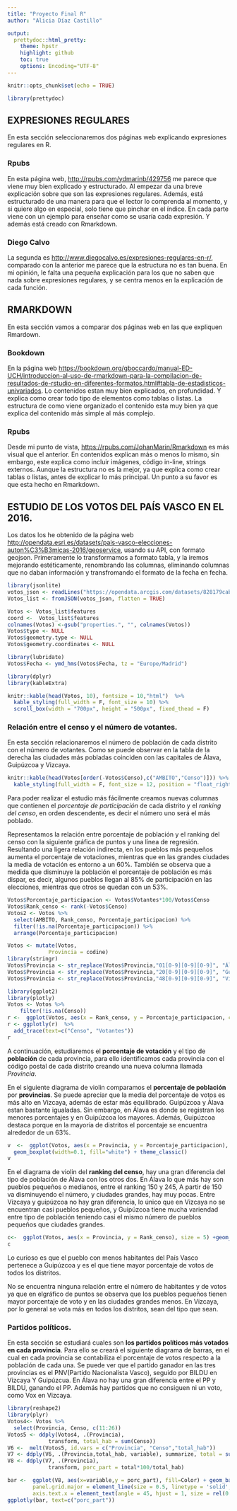 ---
title: "Proyecto Final R"
author: "Alicia Díaz Castillo"

output:
  prettydoc::html_pretty:
    theme: hpstr
    highlight: github
    toc: true
    options: Encoding="UTF-8"
---

```{r setup, include=FALSE}
knitr::opts_chunk$set(echo = TRUE)
```
```{r library, echo=FALSE, message=FALSE, warning=FALSE}
library(prettydoc)
```


## EXPRESIONES REGULARES

En esta sección seleccionaremos dos páginas web explicando expresiones regulares en R.

### Rpubs
En esta página web, <http://rpubs.com/ydmarinb/429756> me parece que viene muy bien explicado y estructurado. Al empezar da una breve explicación sobre que son las expresiones regulares. Además, está estructurado de una manera para que el lector lo comprenda al momento, y si quiere algo en especial, solo tiene que pinchar en el índice. En cada parte viene con un ejemplo para enseñar como se usaría cada expresión. Y además está creado con Rmarkdown.

### Diego Calvo
La segunda es <http://www.diegocalvo.es/expresiones-regulares-en-r/>, comparado con la anterior me parece que la estructura no es tan buena. En mi opinión, le falta una pequeña explicación para los que no saben que nada sobre expresiones regulares, y se centra menos en la explicación de cada función. 
 

## RMARKDOWN

En esta sección vamos a comparar dos páginas web en las que expliquen Rmardown.

### Bookdown
En la página web <https://bookdown.org/gboccardo/manual-ED-UCH/introduccion-al-uso-de-rmarkdown-para-la-compilacion-de-resultados-de-rstudio-en-diferentes-formatos.html#tabla-de-estadisticos-univariados>. Lo contenidos estan muy bien explicados, en profundidad. Y explica como crear todo tipo de elementos como tablas o listas. La estructura de como viene organizado el contenido esta muy bien ya que explica del contenido más simple al más complejo.

### Rpubs
Desde mi punto de vista, <https://rpubs.com/JohanMarin/Rmarkdown> es más visual que el anterior. En contenidos explican más o menos lo mismo, sin embargo, este explica como incluir imágenes, código in-line, strings externos. Aunque la estructura no es la mejor, ya que explica como crear tablas o listas, antes de explicar lo más principal. Un punto a su favor es que esta hecho en Rmarkdown.

## ESTUDIO DE LOS VOTOS DEL PAÍS VASCO EN EL 2016.

Los datos los he obtenido de la página web <http://opendata.esri.es/datasets/pais-vasco-elecciones-auton%C3%B3micas-2016/geoservice>, usando su API, con formato geojson. Primeramente lo transformamos a formato tabla, y la iremos mejorando estéticamente, renombrando las columnas, eliminando columnas que no daban información y transfromando el formato de la fecha en fecha.

```{r json, echo=FALSE, message=FALSE, warning=FALSE}
library(jsonlite)
votos_json <- readLines("https://opendata.arcgis.com/datasets/828179cabe6f479691b08560f41af197_0.geojson", encoding = "UTF-8")
Votos_list <- fromJSON(votos_json, flatten = TRUE)
```
```{r mej, echo=FALSE, message=FALSE, warning=FALSE}
Votos <- Votos_list$features
coord <-  Votos_list$features
colnames(Votos) <-gsub("properties.", "", colnames(Votos))
Votos$type <- NULL
Votos$geometry.type <- NULL
Votos$geometry.coordinates <- NULL
```
```{r fecha, echo=FALSE, message=FALSE, warning=FALSE}
library(lubridate)
Votos$Fecha <- ymd_hms(Votos$Fecha, tz = "Europe/Madrid")
```


```{r tabla, echo=FALSE, message=FALSE, warning=FALSE}
library(dplyr)
library(kableExtra)
```
```{r table, echo=FALSE, message=FALSE, warning=FALSE}
knitr::kable(head(Votos, 10), fontsize = 10,"html")  %>%
  kable_styling(full_width = F, font_size = 10) %>%
  scroll_box(width = "700px", height = "500px", fixed_thead = F)
```

### Relación entre el censo y el número de votantes.
 
 En esta sección relacionaremos el número de población de cada distrito con el número de votantes. Como se puede observar en la tabla de la derecha las ciudades más pobladas coinciden con las capitales de Álava, Guipúzcoa y Vizcaya.
 
```{r censo, echo=FALSE, message=FALSE, warning=FALSE}
knitr::kable(head(Votos[order(-Votos$Censo),c("AMBITO","Censo")])) %>%
  kable_styling(full_width = F, font_size = 12, position = "float_right")
```

Para poder realizar el estudio más fácilmente creamos nuevas columnas que contienen el _porcentaje de participación_ de cada distrito y el _ranking del censo_, en orden descendente, es decir el número uno será el más poblado. 

Representamos la relación entre porcentaje de población y el ranking del censo con la siguiente gráfica de puntos y una línea de regresión. Resultando una ligera relación indirecta, en los pueblos más pequeños aumenta el porcentaje de votaciones, mientras que en las grandes ciudades la media de votación es entorno a un 60%. También se observa que a medida que disminuye la población el porcentaje de población es más dispar, es decir, algunos pueblos llegan al 85% de participación en las elecciones, mientras que otros se quedan con un 53%.

```{r porc, echo=FALSE, message=FALSE, warning=FALSE}

Votos$Porcentaje_participacion <- Votos$Votantes*100/Votos$Censo
Votos$Rank_censo <- rank(-Votos$Censo)
Votos2 <- Votos %>%
  select(AMBITO, Rank_censo, Porcentaje_participacion) %>%
  filter(!is.na(Porcentaje_participacion)) %>%
  arrange(Porcentaje_participacion)
```
```{r provincia, echo=FALSE, message=FALSE, warning=FALSE}
Votos <- mutate(Votos,
             Provincia = codine) 
library(stringr)
Votos$Provincia <- str_replace(Votos$Provincia,"01[0-9][0-9][0-9]", "Álava")
Votos$Provincia <- str_replace(Votos$Provincia,"20[0-9][0-9][0-9]", "Guipúzcoa")
Votos$Provincia <- str_replace(Votos$Provincia,"48[0-9][0-9][0-9]", "Vizcaya")
```
```{r plot, echo=FALSE, message=FALSE, warning=FALSE}
library(ggplot2)
library(plotly)
Votos <- Votos %>%
    filter(!is.na(Censo)) 
r <-  ggplot(Votos, aes(x = Rank_censo, y = Porcentaje_participacion, colour = Provincia)) +xlab("Ranking del censo") + ylab("Porcentaje de participación en las elecciones") +geom_point() + geom_smooth(alpha = 0.1,fill = "lightcyan4") +scale_color_manual(values=c("mediumpurple3", "Lightseagreen", "mediumvioletred")) +theme_light()
r <- ggplotly(r)  %>%
  add_trace(text=c("Censo", "Votantes"))
r
``` 

A continuación, estudiaremos el **porcentaje de votación** y el tipo de **población** de cada provincia, para ello identificamos cada provincia con el código postal de cada distrito creando una nueva columna llamada _Provincia_. 

En el siguiente diagrama de violin comparamos el **porcentaje de población** por **provincias**. Se puede apreciar que la media del porcentaje de votos es más alto en Vizcaya, además de estar más equilibrado. Guipúzcoa y Álava estan bastante igualadas. Sin embargo, en Álava es donde se registran los menores porcentajes y en Guipúzcoa los mayores. Además, Guipúzcoa destaca porque en la mayoría de distritos el porcentaje se encuentra alrededor de un 63%.

```{r violin, echo=FALSE, message=FALSE, warning=FALSE}
v  <-  ggplot(Votos, aes(x = Provincia, y = Porcentaje_participacion), size =5) +geom_violin(trim=FALSE, fill="Darkslategray3")+
  geom_boxplot(width=0.1, fill="white") + theme_classic()
v
```

En el diagrama de violin del **ranking del censo**, hay una gran diferencia del tipo de población de Álava con los otros dos. En Álava lo que más hay son pueblos pequeños o medianos, entre el ranking 150 y 245, A partir de 150 va disminuyendo el número, y ciudades grandes, hay muy pocas. Entre Vizcaya y guipúzcoa no hay gran diferencia, lo único que en Vizcaya no se encuentran casi pueblos pequeños, y Guipúzcoa tiene mucha variendad entre tipo de población teniendo casi el mismo número de pueblos pequeños que ciudades grandes.


```{r censv, echo=FALSE, message=FALSE, warning=FALSE}
c<-  ggplot(Votos, aes(x = Provincia, y = Rank_censo), size = 5) +geom_violin(trim=FALSE, fill = "Darkslategray3") + geom_boxplot(width=0.1, fill="white")  + theme_classic()
c
```


Lo curioso es que el pueblo con menos habitantes del País Vasco pertenece a Guipúzcoa y es el que tiene mayor porcentaje de votos de todos los distritos.

No se encuentra ninguna relación entre el número de habitantes y de votos ya que en elgráfico de puntos se observa que los pueblos pequeños tienen mayor porcentaje de voto y en las ciudades grandes menos. En Vizcaya, por lo general se vota más en todos los distritos, sean del tipo que sean.

### Partidos políticos.

En esta sección se estudiará cuales son **los partidos políticos más votados en cada provincia**. Para ello se creará el siguiente diagrama de barras, en el cual en cada provincia se contabiliza el porcentaje de votos respecto a la población de cada una. Se puede ver que el partido ganador en las tres provincias es el PNV(Partido Nacionalista Vasco), seguido por BILDU en Vizcaya Y Guipúzcua. En Álava no hay una gran diferencia entre el PP y BILDU, ganando el PP. Además hay partidos que no consiguen ni un voto, como Vox en Vizcaya.

```{r provpart, echo=FALSE, message=FALSE, warning=FALSE}
library(reshape2)
library(plyr)
Votos4<- Votos %>%
  select(Provincia, Censo, c(11:26))
Votos5 <- ddply(Votos4, .(Provincia), 
             transform, total_hab = sum(Censo))
V6 <-  melt(Votos5, id.vars = c("Provincia", "Censo","total_hab"))
V7 <- ddply(V6, .(Provincia,total_hab, variable), summarize, total = sum(value))
V8 <- ddply(V7, .(Provincia), 
             transform, porc_part = total*100/total_hab)
```
```{r barp, echo=FALSE, message=FALSE, warning=FALSE}
bar <-  ggplot(V8, aes(x=variable,y = porc_part), fill=Color) + geom_bar(stat = "identity", fill = "cadetblue4", size = 0.5) + facet_grid(Provincia ~.) + theme(panel.background = element_rect(fill="white", size= 0.5,linetype = "solid", color = "black", colour = "black"),  
        panel.grid.major = element_line(size = 0.5, linetype = 'solid', colour = "lavender"),
        axis.text.x = element_text(angle = 45, hjust = 1, size = rel(0.8))) +  xlab("Partidos políticos") + ylab("Porcentaje de votos") + ggtitle("Porcentaje de votos de cada partido político en las provincias del País Vasco") 
ggplotly(bar, text=c("porc_part"))
```
 
















